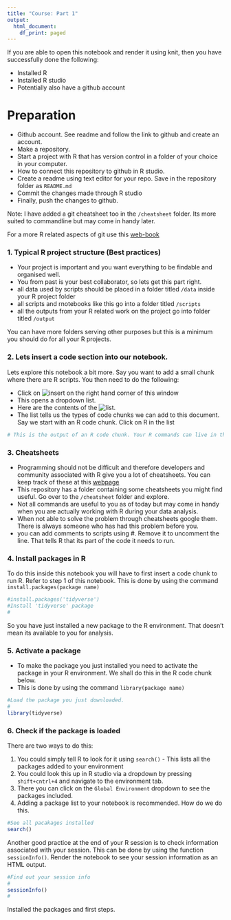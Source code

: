 ```yaml
---
title: "Course: Part 1"
output:
  html_document:
    df_print: paged
---
```


If you are able to open this notebook and render it using knit, then you have successfully done the following:

- Installed R
- Installed R studio 
- Potentially also have a github account 

# Preparation

- Github account. See readme and follow the link to github and create an account. 
- Make a repository. 
- Start a project with R that has version control in a folder of your choice in your computer. 
- How to connect this repository to github in R studio.
- Create a readme using text editor for your repo. Save in the repository folder as `README.md`
- Commit the changes made through R studio
- Finally, push the changes to github.

Note: I have added a git cheatsheet too in the `/cheatsheet` folder. Its more suited to commandline but may come in handy later.

For a more R related aspects of git use this [web-book](https://happygitwithr.com/)


### 1. Typical R project structure (Best practices)

- Your project is important and you want everything to be findable and organised well.
- You from past is your best collaborator, so lets get this part right. 
- all data used by scripts should be placed in a folder titled `/data` inside your R project folder
- all scripts and rnotebooks like this go into a folder titled `/scripts`
- all the outputs from your R related work on the project go into folder titled `/output`

You can have more folders serving other purposes but this is a minimum you should do for all your R projects. 


### 2. Lets insert a code section into our notebook.

Lets explore this notebook a bit more. Say you want to add a small chunk where there are R scripts. You then need to do the following: 

- Click on ![insert](../data/img/InsertCodeChunkWF.png) on the right hand corner of this window
- This opens a dropdown list.
-  Here are the contents of the ![list](../data/img/InsertDropDown.png). 
- The list tells us the types of code chunks we can add to this document. Say we start with an R code chunk. Click on R in the list

```r
# This is the output of an R code chunk. Your R commands can live in this box and function normally. 
```


### 3. Cheatsheets

- Programming should not be difficult and therefore developers and community associated with R give you a lot of cheatsheets. You can keep track of these at this [webpage](https://rstudio.com/resources/cheatsheets/)
- This repository has a folder containing some cheatsheets you might find useful. Go over to the `/cheatsheet` folder and explore. 
- Not all commands are useful to you as of today but may come in handy when you are actually working with R during your data analysis. 
- When not able to solve the problem through cheatsheets google them. There is always someone who has had this problem before you. 
- you can add comments to scripts using #. Remove it to uncomment the line. That tells R that its part of the code it needs to run.

### 4. Install packages in R 

To do this inside this notebook you will have to first insert a code chunk to run R. Refer to step 1 of this notebook. This is done by using the command `install.packages(package name)`

```r
#install.packages('tidyverse')
#Install 'tidyverse' package
#
```

So you have just installed a new package to the R environment. That doesn't mean its available to you for analysis. 

### 5. Activate a package

- To make the package you just installed you need to activate the package in your R environment. We shall do this in the R code chunk below. 
- This is done by using the command `library(package name)`

```r
#Load the package you just downloaded.
#
library(tidyverse)
```

### 6. Check if the package is loaded

There are two ways to do this:

1. You could simply tell R to look for it using `search()` - This lists all the packages added to your environment 
2. You could look this up in R studio via a dropdown by pressing `shift+cntrl+4` and navigate to the environment tab. 
3. There you can click on the `Global Environment` dropdown to see the packages included. 
4. Adding a package list to your notebook is recommended. How do we do this. 

```r
#See all pacakages installed
search()
```

Another good practice at the end of your R session is to check information associated with your session. This can be done by using the function `sessionInfo()`. Render the notebook to see your session information as an HTML output. 

```r
#Find out your session info
#
sessionInfo()
#
```
Installed the packages and first steps.